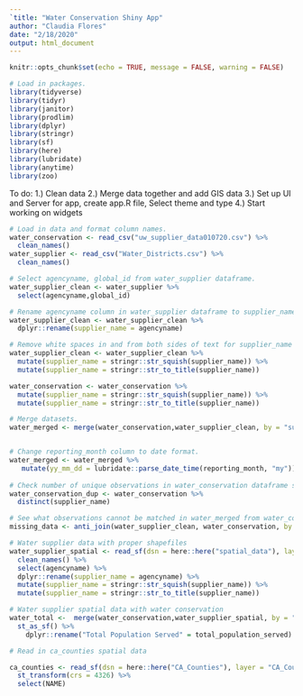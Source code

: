 ```yaml
---
`title: "Water Conservation Shiny App"
author: "Claudia Flores"
date: "2/18/2020"
output: html_document
---
```


```r
knitr::opts_chunk$set(echo = TRUE, message = FALSE, warning = FALSE)
```

```r
# Load in packages. 
library(tidyverse)
library(tidyr) 
library(janitor)
library(prodlim)
library(dplyr)
library(stringr)
library(sf)
library(here)
library(lubridate)
library(anytime)
library(zoo)
```

To do:
1.) Clean data
2.) Merge data together and add GIS data
3.) Set up UI and Server for app, create app.R file, Select theme and type
4.) Start working on widgets 

```r
# Load in data and format column names.
water_conservation <- read_csv("uw_supplier_data010720.csv") %>% 
  clean_names()
water_supplier <- read_csv("Water_Districts.csv") %>% 
  clean_names()

# Select agencyname, global_id from water_supplier dataframe.
water_supplier_clean <- water_supplier %>% 
  select(agencyname,global_id)

# Rename agencyname column in water_supplier dataframe to supplier_name.
water_supplier_clean <- water_supplier_clean %>%
  dplyr::rename(supplier_name = agencyname)

# Remove white spaces in and from both sides of text for supplier_name column in both datafames.
water_supplier_clean <- water_supplier_clean %>% 
  mutate(supplier_name = stringr::str_squish(supplier_name)) %>% 
  mutate(supplier_name = stringr::str_to_title(supplier_name))

water_conservation <- water_conservation %>% 
  mutate(supplier_name = stringr::str_squish(supplier_name)) %>% 
  mutate(supplier_name = stringr::str_to_title(supplier_name))

# Merge datasets.
water_merged <- merge(water_conservation,water_supplier_clean, by = "supplier_name")


# Change reporting_month column to date format.
water_merged <- water_merged %>% 
   mutate(yy_mm_dd = lubridate::parse_date_time(reporting_month, "my"))
         
# Check number of unique observations in water_conservation dataframe supplier_name column.
water_conservation_dup <- water_conservation %>% 
  distinct(supplier_name) 

# See what observations cannot be matched in water_merged from water_conservation and water_supplier dataframes.
missing_data <- anti_join(water_supplier_clean, water_conservation, by = "supplier_name")

# Water supplier data with proper shapefiles
water_supplier_spatial <- read_sf(dsn = here::here("spatial_data"), layer = "Water_Districts") %>%
  clean_names() %>% 
  select(agencyname) %>% 
  dplyr::rename(supplier_name = agencyname) %>% 
  mutate(supplier_name = stringr::str_squish(supplier_name)) %>% 
  mutate(supplier_name = stringr::str_to_title(supplier_name))

# Water supplier spatial data with water conservation
water_total <-  merge(water_conservation,water_supplier_spatial, by = "supplier_name") %>% 
  st_as_sf() %>% 
    dplyr::rename("Total Population Served" = total_population_served)

# Read in ca_counties spatial data

ca_counties <- read_sf(dsn = here::here("CA_Counties"), layer = "CA_Counties_TIGER2016") %>%
  st_transform(crs = 4326) %>% 
  select(NAME)


```


















